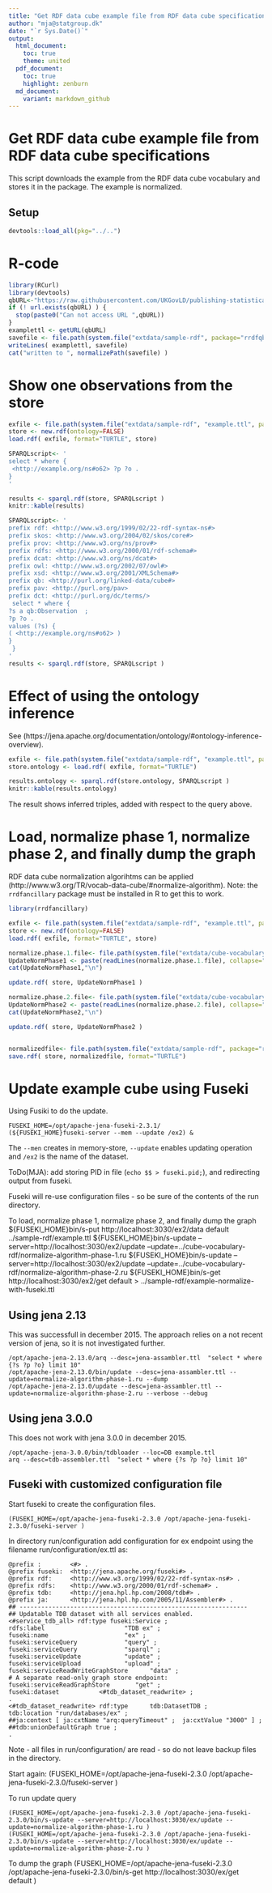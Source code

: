 ```yaml
---
title: "Get RDF data cube example file from RDF data cube specifications"
author: "mja@statgroup.dk"
date: "`r Sys.Date()`"
output:
  html_document:
    toc: true
    theme: united
  pdf_document:
    toc: true
    highlight: zenburn
  md_document:
    variant: markdown_github
---
```


# Get RDF data cube example file from RDF data cube specifications

This script downloads the example from the RDF data cube vocabulary and stores it in the package.
The example is normalized.

## Setup 
```r
devtools::load_all(pkg="../..")
```

# R-code

```r
library(RCurl)
library(devtools)
qbURL<-"https://raw.githubusercontent.com/UKGovLD/publishing-statistical-data/master/specs/src/main/example/example.ttl"
if (! url.exists(qbURL) ) {
  stop(paste0("Can not access URL ",qbURL))
}
examplettl <- getURL(qbURL)
savefile <- file.path(system.file("extdata/sample-rdf", package="rrdfqb"), "example.ttl" )
writeLines( examplettl, savefile)
cat("written to ", normalizePath(savefile) )
```

# Show one observations from the store

```r
exfile <- file.path(system.file("extdata/sample-rdf", "example.ttl", package="rrdfqb") )
store <- new.rdf(ontology=FALSE)
load.rdf( exfile, format="TURTLE", store)

SPARQLscript<- '
select * where {
 <http://example.org/ns#o62> ?p ?o .
}    
'

results <- sparql.rdf(store, SPARQLscript )
knitr::kable(results)

SPARQLscript<- '
prefix rdf: <http://www.w3.org/1999/02/22-rdf-syntax-ns#>  
prefix skos: <http://www.w3.org/2004/02/skos/core#>  
prefix prov: <http://www.w3.org/ns/prov#>  
prefix rdfs: <http://www.w3.org/2000/01/rdf-schema#>  
prefix dcat: <http://www.w3.org/ns/dcat#>  
prefix owl: <http://www.w3.org/2002/07/owl#>  
prefix xsd: <http://www.w3.org/2001/XMLSchema#>  
prefix qb: <http://purl.org/linked-data/cube#>  
prefix pav: <http://purl.org/pav>  
prefix dct: <http://purl.org/dc/terms/>  
 select * where {
?s a qb:Observation  ;
?p ?o .
values (?s) {
( <http://example.org/ns#o62> )
}
 }    
'
results <- sparql.rdf(store, SPARQLscript )


```

# Effect of using the ontology inference

See (https://jena.apache.org/documentation/ontology/#ontology-inference-overview).

```r
exfile <- file.path(system.file("extdata/sample-rdf", "example.ttl", package="rrdfqb") )
store.ontology <- load.rdf( exfile, format="TURTLE")

results.ontology <- sparql.rdf(store.ontology, SPARQLscript )
knitr::kable(results.ontology)
```

The result shows inferred triples, added with respect to the query above.

# Load, normalize phase 1, normalize phase 2, and finally dump the graph

RDF data cube normalization algorihtms can be applied
(http://www.w3.org/TR/vocab-data-cube/#normalize-algorithm).
Note: the `rrdfancillary` package must be installed in R to get this to work.

```r
library(rrdfancillary)

exfile <- file.path(system.file("extdata/sample-rdf", "example.ttl", package="rrdfqb") )
store <- new.rdf(ontology=FALSE)
load.rdf( exfile, format="TURTLE", store)

normalize.phase.1.file<- file.path(system.file("extdata/cube-vocabulary-rdf", "normalize-algorithm-phase-1.ru", package="rrdfqb") )
UpdateNormPhase1 <- paste(readLines(normalize.phase.1.file), collapse="\n")
cat(UpdateNormPhase1,"\n")

update.rdf( store, UpdateNormPhase1 )

normalize.phase.2.file<- file.path(system.file("extdata/cube-vocabulary-rdf", "normalize-algorithm-phase-2.ru", package="rrdfqb") )
UpdateNormPhase2 <- paste(readLines(normalize.phase.2.file), collapse="\n")
cat(UpdateNormPhase2,"\n")

update.rdf( store, UpdateNormPhase2 )


normalizedfile<- file.path(system.file("extdata/sample-rdf", package="rrdfqb"), "example-normalized.ttl"  )
save.rdf( store, normalizedfile, format="TURTLE")

```


# Update example cube using Fuseki
Using Fusiki to do the update.

    FUSEKI_HOME=/opt/apache-jena-fuseki-2.3.1/
    (${FUSEKI_HOME}fuseki-server --mem --update /ex2) &
The `--men` creates in memory-store,  `--update` enables updating operation and `/ex2` is the name of the dataset.

ToDo(MJA): add storing PID in file (`echo $$ > fuseki.pid; `), and redirecting output from fuseki.

Fuseki will re-use configuration files - so be sure of the contents of the run directory.

To load, normalize phase 1, normalize phase 2, and finally dump the graph
    ${FUSEKI_HOME}bin/s-put http://localhost:3030/ex2/data default ../sample-rdf/example.ttl
    ${FUSEKI_HOME}bin/s-update --server=http://localhost:3030/ex2/update --update=../cube-vocabulary-rdf/normalize-algorithm-phase-1.ru 
    ${FUSEKI_HOME}bin/s-update --server=http://localhost:3030/ex2/update --update=../cube-vocabulary-rdf/normalize-algorithm-phase-2.ru 
    ${FUSEKI_HOME}bin/s-get http://localhost:3030/ex2/get default  > ../sample-rdf/example-normalize-with-fuseki.ttl

## Using jena 2.13
This was successfull in december 2015. The approach relies on a not recent version of jena, so it is not investigated further.

    /opt/apache-jena-2.13.0/arq --desc=jena-assambler.ttl  "select * where {?s ?p ?o} limit 10"
    /opt/apache-jena-2.13.0/bin/update --desc=jena-assambler.ttl --update=normalize-algorithm-phase-1.ru --dump
	/opt/apache-jena-2.13.0/update --desc=jena-assambler.ttl --update=normalize-algorithm-phase-2.ru --verbose --debug

## Using jena 3.0.0
This does not work with jena 3.0.0 in december 2015.

	/opt/apache-jena-3.0.0/bin/tdbloader --loc=DB example.ttl 
	arq --desc=tdb-assembler.ttl  "select * where {?s ?p ?o} limit 10"


## Fuseki with customized  configuration file
Start fuseki to create the configuration files.

	(FUSEKI_HOME=/opt/apache-jena-fuseki-2.3.0 /opt/apache-jena-fuseki-2.3.0/fuseki-server )

In directory run/configuration add configuration for ex endpoint using the filename run/configuration/ex.ttl as:

	@prefix :        <#> .
	@prefix fuseki:  <http://jena.apache.org/fuseki#> .
	@prefix rdf:     <http://www.w3.org/1999/02/22-rdf-syntax-ns#> .
	@prefix rdfs:    <http://www.w3.org/2000/01/rdf-schema#> .
	@prefix tdb:     <http://jena.hpl.hp.com/2008/tdb#> .
	@prefix ja:      <http://jena.hpl.hp.com/2005/11/Assembler#> .
    ## ---------------------------------------------------------------
    ## Updatable TDB dataset with all services enabled.
    <#service_tdb_all> rdf:type fuseki:Service ;
    rdfs:label                      "TDB ex" ;
    fuseki:name                     "ex" ;
    fuseki:serviceQuery             "query" ;
    fuseki:serviceQuery             "sparql" ;
    fuseki:serviceUpdate            "update" ;
    fuseki:serviceUpload            "upload" ;
    fuseki:serviceReadWriteGraphStore      "data" ;
    # A separate read-only graph store endpoint:
    fuseki:serviceReadGraphStore       "get" ;
    fuseki:dataset           <#tdb_dataset_readwrite> ;
    .
    <#tdb_dataset_readwrite> rdf:type      tdb:DatasetTDB ;
    tdb:location "run/databases/ex" ;
    ##ja:context [ ja:cxtName "arq:queryTimeout" ;  ja:cxtValue "3000" ] ;
    ##tdb:unionDefaultGraph true ;
    .

Note - all files in run/configuration/ are read - so do not leave backup files in the directory.

Start again:
    (FUSEKI_HOME=/opt/apache-jena-fuseki-2.3.0 /opt/apache-jena-fuseki-2.3.0/fuseki-server )

To run update query

    (FUSEKI_HOME=/opt/apache-jena-fuseki-2.3.0 /opt/apache-jena-fuseki-2.3.0/bin/s-update --server=http://localhost:3030/ex/update --update=normalize-algorithm-phase-1.ru )
    (FUSEKI_HOME=/opt/apache-jena-fuseki-2.3.0 /opt/apache-jena-fuseki-2.3.0/bin/s-update --server=http://localhost:3030/ex/update --update=normalize-algorithm-phase-2.ru )

To dump the graph
    (FUSEKI_HOME=/opt/apache-jena-fuseki-2.3.0 /opt/apache-jena-fuseki-2.3.0/bin/s-get http://localhost:3030/ex/get default )



